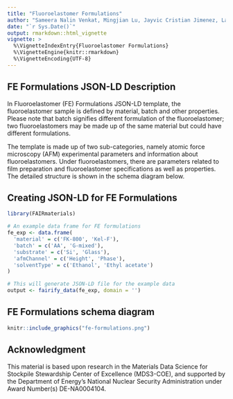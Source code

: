 ```yaml
---
title: "Fluoroelastomer Formulations"
author: "Sameera Nalin Venkat, Mingjian Lu, Jayvic Cristian Jimenez, Laura S. Bruckman, Roger H. French"
date: "`r Sys.Date()`"
output: rmarkdown::html_vignette
vignette: >
  %\VignetteIndexEntry{Fluoroelastomer Formulations}
  %\VignetteEngine{knitr::rmarkdown}
  %\VignetteEncoding{UTF-8}
---
```


FE Formulations JSON-LD Description
-----------------------------------
In Fluoroelastomer (FE) Formulations JSON-LD template, the fluoroelastomer sample is defined by material, batch and other properties. Please note that batch signifies different formulation of the fluoroelastomer; two fluoroelastomers may be made up of the same material but could have different formulations. 

The template is made up of two sub-categories, namely atomic force microscopy (AFM) experimental parameters and information about fluoroelastomers. Under fluoroelastomers, there are parameters related to film preparation and fluoroelastomer specifications as well as properties. The detailed structure is shown in the schema diagram below.

Creating JSON-LD for FE Formulations
------------------------------------------
```r
library(FAIRmaterials)

# An example data frame for FE formulations
fe_exp <- data.frame(
  'material' = c('FK-800', 'Kel-F'),
  'batch' = c('AA', 'G-mixed'),
  'substrate' = c('Si', 'Glass'),
  'afmChannel' = c('Height', 'Phase'),
  'solventType' = c('Ethanol', 'Ethyl acetate')
)

# This will generate JSON-LD file for the example data
output <- fairify_data(fe_exp, domain = '')
```

FE Formulations schema diagram
--------------------------

```r
knitr::include_graphics("fe-formulations.png")
```

Acknowledgment
--------------------------
This material is based upon research in the Materials Data Science for Stockpile Stewardship Center of Excellence (MDS3-COE), and supported by the Department of Energy's National Nuclear Security Administration under Award Number(s) DE-NA0004104.
